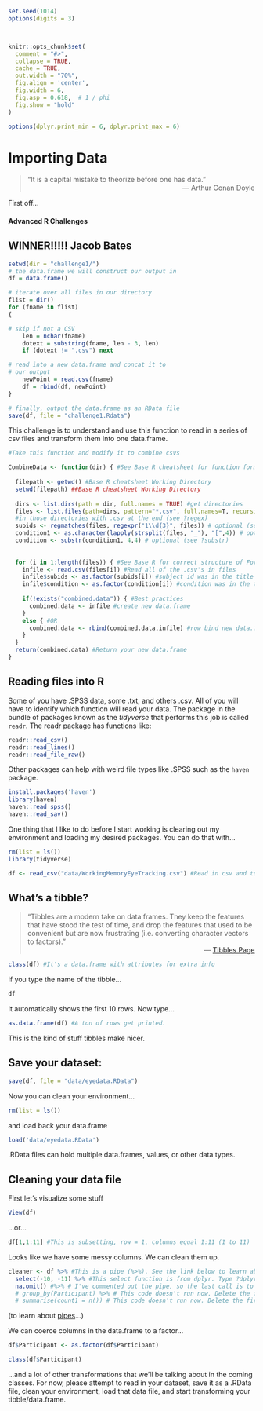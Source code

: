 ```r
set.seed(1014)
options(digits = 3)



knitr::opts_chunk$set(
  comment = "#>",
  collapse = TRUE,
  cache = TRUE,
  out.width = "70%",
  fig.align = 'center',
  fig.width = 6,
  fig.asp = 0.618,  # 1 / phi
  fig.show = "hold"
)

options(dplyr.print_min = 6, dplyr.print_max = 6)
```
# Importing Data

>“It is a capital mistake to theorize before one has data.” 
><div style="text-align: right">
> --- Arthur Conan Doyle </div>

First off...

 <h4>Advanced R Challenges</h4>

## WINNER!!!!! Jacob Bates
```r
setwd(dir = "challenge1/")
# the data.frame we will construct our output in
df = data.frame()

# iterate over all files in our directory
flist = dir()
for (fname in flist)
{

# skip if not a CSV
    len = nchar(fname)
    dotext = substring(fname, len - 3, len)
    if (dotext != ".csv") next

# read into a new data.frame and concat it to
# our output
    newPoint = read.csv(fname)
    df = rbind(df, newPoint)
}

# finally, output the data.frame as an RData file
save(df, file = "challenge1.Rdata")
```


This challenge is to understand and use this function to read in a series of csv files and transform them into
one data.frame.

```r
#Take this function and modify it to combine csvs

CombineData <- function(dir) { #See Base R cheatsheet for function format
  
  filepath <- getwd() #Base R cheatsheet Working Directory
  setwd(filepath) ##Base R cheatsheet Working Directory
  
  dirs <- list.dirs(path = dir, full.names = TRUE) #get directories
  files <- list.files(path=dirs, pattern="*.csv", full.names=T, recursive=F) #get files 
  #in those directories with .csv at the end (see ?regex)
  subids <- regmatches(files, regexpr("1\\d{3}", files)) # optional (see ?regmatches, ?regex)
  condition1 <- as.character(lapply(strsplit(files, "_"), "[",4)) # optional (see ?lapply, ?strsplit)
  condition <- substr(condition1, 4,4) # optional (see ?substr)
  
  
  for (i in 1:length(files)) { #See Base R for correct structure of For Loop
    infile <- read.csv(files[i]) #Read all of the .csv's in files
    infile$subids <- as.factor(subids[i]) #subject id was in the title of the .csv
    infile$condition <- as.factor(condition[i]) #condition was in the title of the .csv
    
    if(!exists("combined.data")) { #Best practices
      combined.data <- infile #create new data.frame
    }
    else { #OR
      combined.data <- rbind(combined.data,infile) #row bind new data.frame with infile info
    }
  }
  return(combined.data) #Return your new data.frame
}
```


## Reading files into R {-}

Some of you have .SPSS data, some .txt, and others .csv. All of you will have to identify which function will read your data. The package in the bundle of packages known as the *tidyverse* that performs this job is called <code>readr</code>. The readr package has functions like:

```r
readr::read_csv()
readr::read_lines()
readr::read_file_raw()
```

Other packages can help with weird file types like .SPSS such as the <code>haven</code> package.

```r
install.packages('haven')
library(haven)
haven::read_spss()
haven::read_sav()
```

One thing that I like to do before I start working is clearing out my environment and loading my desired packages. You can do that with...
```r
rm(list = ls())
library(tidyverse)

df <- read_csv("data/WorkingMemoryEyeTracking.csv") #Read in csv and turn into a tibble
```

## What's a tibble?

>"Tibbles are a modern take on data frames. They keep the features that have stood the test of time, and drop the features that used to be convenient but are now frustrating (i.e. converting character vectors to factors)."
><div style="text-align: right">
> --- [Tibbles Page](https://cran.r-project.org/web/packages/tibble/vignettes/tibble.html) </div>

```r
class(df) #It's a data.frame with attributes for extra info
```

If you type the name of the tibble...

```r
df
```

It automatically shows the first 10 rows. Now type...

```r
as.data.frame(df) #A ton of rows get printed.
```
This is the kind of stuff tibbles make nicer.

## Save your dataset:
```r
save(df, file = "data/eyedata.RData")

```

Now you can clean your environment...

```r
rm(list = ls()) 

```

and load back your data.frame

```r
load('data/eyedata.RData')
```

.RData files can hold multiple data.frames, values, or other data types.


## Cleaning your data file 
First let's visualize some stuff
```r
View(df)
```

...or...

```r
df[1,1:11] #This is subsetting, row = 1, columns equal 1:11 (1 to 11)
```


Looks like we have some messy columns. We can clean them up.

```r

cleaner <- df %>% #This is a pipe (%>%). See the link below to learn about pipes
  select(-10, -11) %>% #This select function is from dplyr. Type ?dplyr into the console to learn more
  na.omit() #%>% # I've commented out the pipe, so the last call is to omit NAs. Delete the first # to run the lines below.
  # group_by(Participant) %>% # This code doesn't run now. Delete the first # to run it.
  # summarise(count1 = n()) # This code doesn't run now. Delete the first # to run it.
```
(to learn about [pipes](https://style.tidyverse.org/pipes.html)...)

We can coerce columns in the data.frame to a factor...

```r
df$Participant <- as.factor(df$Participant)

class(df$Participant)
```

...and a lot of other transformations that we'll be talking about in the coming classes. For now, please attempt to read in your dataset, save it as a .RData file, clean your environment, load that data file, and start transforming your tibble/data.frame.
